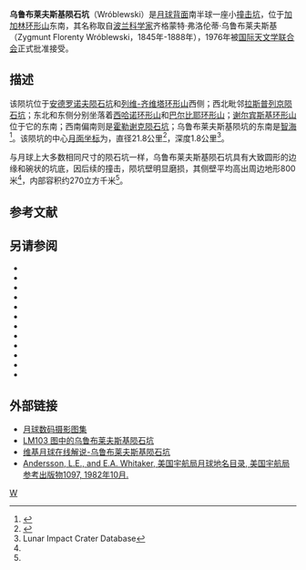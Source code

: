 {{lunar crater data|
 image=Normal wroblewski.jpg|
 caption=[[月球勘测轨道飞行器|月球勘测轨道飞行器]]拍摄的图像|
 latitude=24|
 N_or_S=S|
 longitude=152.8|
 E_or_W=E|
 diameter=21.8公里|
 depth=1.8公里|
 colong=207|
 eponym= 齐格蒙特·弗洛伦蒂·乌鲁布莱夫斯基}}

'''乌鲁布莱夫斯基陨石坑'''（Wróblewski）是[[月球背面|月球背面]]南半球一座小[[撞击坑|撞击坑]]，位于[[加加林环形山|加加林环形山]]东南，其名称取自[[波兰|波兰]][[科学家|科学家]]齐格蒙特·弗洛伦蒂·乌鲁布莱夫斯基（Zygmunt Florenty Wróblewski，1845年-1888年），1976年被[[国际天文学联合会|国际天文学联合会]]正式批准接受。

==描述==
该陨坑位于[[安德罗诺夫陨石坑|安德罗诺夫陨石坑]]和[[列维-齐维塔环形山|列维-齐维塔环形山]]西侧；西北毗邻[[拉斯普列京陨石坑|拉斯普列京陨石坑]]；东北和东侧分别坐落着[[西哈诺环形山|西哈诺环形山]]和[[巴尔比耶环形山|巴尔比耶环形山]]；[[谢尔宾斯基环形山|谢尔宾斯基环形山]]位于它的东南；西南偏南则是[[霍勒谢克陨石坑|霍勒谢克陨石坑]]；乌鲁布莱夫斯基陨坑的东南是[[智海_(月海)|智海]]<ref>{{Cite web |url=http://planetarynames.wr.usgs.gov/images/Lunar/lac_103_wac.pdf |title=Crater Wróblewski on LAC-103 map |accessdate=2016-07-11 |archive-date=2016-03-05 |archive-url=https://web.archive.org/web/20160305142200/http://planetarynames.wr.usgs.gov/images/Lunar/lac_103_wac.pdf |dead-url=no }}</ref>。该陨坑的中心[[月面坐标|月面坐标]]为{{Coord|24|S|152.8|E|globe:Moon|nogoogle=1|noosm=1}}，直径21.8公里<ref name=IAU>{{Cite web |url=http://planetarynames.wr.usgs.gov/Feature/6584 |title=Directory of the International Astronomical Union |accessdate=2016-07-11 |archive-date=2020-11-27 |archive-url=https://web.archive.org/web/20201127015022/http://planetarynames.wr.usgs.gov/Feature/6584 |dead-url=no }}</ref>，深度1.8公里<ref name=LICD>Lunar Impact Crater Database</ref>。

与月球上大多数相同尺寸的陨石坑一样，乌鲁布莱夫斯基陨石坑具有大致圆形的边缘和碗状的坑底，因后续的撞击，陨坑壁明显磨损，其侧壁平均高出周边地形800米<ref name=LICD/>，内部容积约270立方千米<ref name=LICD/>。

== 参考文献 ==
{{Reflist}}

==另请参阅==
{{refbegin}}
* {{cite book
  | last1 = Andersson
  | first1 = L. E.
  | last2 = Whitaker
  | first2 = E. A.
  | authorlink2 = Ewen Whitaker
  | date = 1982
  | title = [[NASA|NASA]] Catalogue of Lunar Nomenclature
  | publisher = NASA RP-1097
  | ref = harv
  }}
* {{cite web
  | last = Blue
  | first = Jennifer
  | date = July 25, 2007
  | title = Gazetteer of Planetary Nomenclature
  | publisher = [[United_States_Geological_Survey|USGS]]
  | url = http://planetarynames.wr.usgs.gov/
  | accessdate = 2007-08-05
  | ref = harv
  | archive-date = 2019-12-13
  | archive-url = https://web.archive.org/web/20191213141228/https://planetarynames.wr.usgs.gov/
  | dead-url = no
  }}
* {{cite book
  | last1 = Bussey
  | first1 = B.
  | authorlink1 = Ben Bussey
  | last2 = Spudis
  | first2 = P.
  | authorlink2 = Paul Spudis
  | date = 2004
  | title = The Clementine Atlas of the Moon
  | publisher = Cambridge University Press
  | location = New York
  | isbn = 978-0-521-81528-4
  | ref = harv
  }}
* {{cite book
  | last1 = Cocks
  | first1 = Elijah E.
  | last2 = Cocks
  | first2 = Josiah C.
  | date = 1995
  | title = Who's Who on the Moon: A Biographical Dictionary of Lunar Nomenclature
  | url = https://archive.org/details/isbn_9780936389271
  | publisher = Tudor Publishers
  | isbn = 978-0-936389-27-1
  | ref = harv
  }}
* {{cite web
  | last = McDowell
  | first = Jonathan
  | date = July 15, 2007
  | url = http://host.planet4589.org/astro/lunar/
  | title = Lunar Nomenclature
  | publisher = Jonathan's Space Report
  | accessdate = 2007-10-24
  | ref = harv
  | archive-date = 2019-06-21
  | archive-url = https://web.archive.org/web/20190621012337/http://host.planet4589.org/astro/lunar/
  | dead-url = no
  }}
* {{cite journal| last1 = Menzel| first1 = D. H.| last2 = Minnaert| first2 = M.| last3 = Levin| first3 = B.| last4 = Dollfus| first4 = A.| last5 = Bell| first5 = B.| title = Report on Lunar Nomenclature by the Working Group of Commission 17 of the IAU| doi = 10.1007/BF00171763| journal = Space Science Reviews| volume = 12| issue = 2| pages = 136–186| date = 1971| bibcode = 1971SSRv...12..136M| ref = harv}}
* {{cite book
  | first = Patrick
  | last = Moore
  | authorlink = Patrick Moore
  | date = 2001
  | title = On the Moon
  | url = https://archive.org/details/patrickmooreonmo00patr
  | publisher = Sterling Publishing Co.
  | isbn = 978-0-304-35469-6
  | ref = harv
  }}
* {{cite book
  | first = Fred W.
  | last = Price
  | date = 1988
  | title = The Moon Observer's Handbook
  | publisher = Cambridge University Press
  | isbn = 978-0-521-33500-3
  | ref = harv
  }}
* {{cite book
  | last = Rükl
  | first = Antonín
  | authorlink = Antonín Rükl
  | date = 1990
  | title = Atlas of the Moon
  | publisher = Kalmbach Books
  | isbn = 978-0-913135-17-4
  | ref = harv
  }}
* {{cite book
  | last = Webb
  | first = Rev. T. W.
  | authorlink = Thomas William Webb
  | date = 1962
  | title = Celestial Objects for Common Telescopes
  | url = https://archive.org/details/celestialobjects00webb
  | edition = 6th revised
  | publisher = Dover
  | isbn = 978-0-486-20917-3
  | ref = harv
  }}
* {{cite book
  | first = Ewen A.
  | last = Whitaker
  | authorlink = Ewen Whitaker
  | date = 1999
  | title = Mapping and Naming the Moon
  | publisher = Cambridge University Press
  | isbn = 978-0-521-62248-6
  | ref = harv
  }}
* {{cite book
  | first = Peter T.
  | last = Wlasuk
  | date = 2000
  | title = Observing the Moon
  | publisher = Springer
  | isbn = 978-1-85233-193-1
  | ref = harv
 }}
{{refend}}

==外部链接==
* [http://www.lpi.usra.edu/resources/lunar_orbiter/bin/srch_nam.shtml?Wroblewski%7C0 月球数码摄影图集] {{Wayback|url=http://www.lpi.usra.edu/resources/lunar_orbiter/bin/srch_nam.shtml?Wroblewski%7C0 |date=20201127014043 }}
* [http://www.lpi.usra.edu/resources/mapcatalog/LM/lm103/ LM103 图中的乌鲁布莱夫斯基陨石坑]{{Wayback|url=http://www.lpi.usra.edu/resources/mapcatalog/LM/lm103/ |date=20160303191504 }}
* [http://the-moon.wikispaces.com/Wróblewski 维基月球在线解说-乌鲁布莱夫斯基陨石坑] {{Wayback|url=http://the-moon.wikispaces.com/Wr%C3%B3blewski |date=20180531115731 }}
* [http://planet4589.org/astro/lunar/RP-1097.pdf Andersson, L.E., and E.A. Whitaker, 美国宇航局月球地名目录, 美国宇航局参考出版物1097, 1982年10月.]{{Wayback|url=http://planet4589.org/astro/lunar/RP-1097.pdf |date=20141006125838 }}

[[Category:月球环形山|W]]
{{月球環形山 (T-Z)}}